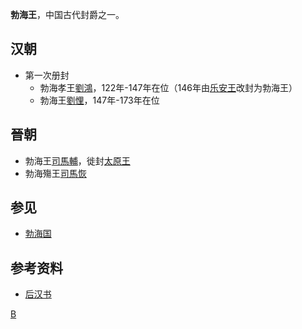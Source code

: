 '''勃海王'''，中国古代封爵之一。

==汉朝==
*第一次册封 
**勃海孝王[[劉鴻|劉鴻]]，122年-147年在位（146年由[[乐安王|乐安王]]改封为勃海王）
**勃海王[[劉悝|劉悝]]，147年-173年在位

==晉朝==
*勃海王[[司馬輔|司馬輔]]，徙封[[太原王|太原王]]
*勃海殤王[[司馬恢|司馬恢]]

==参见==
*[[勃海郡|勃海国]]

==参考资料==
*[[后汉书|后汉书]]

[[Category:汉朝诸侯王封号|B]]
{{disambig|Cat=三字封號消歧義}}